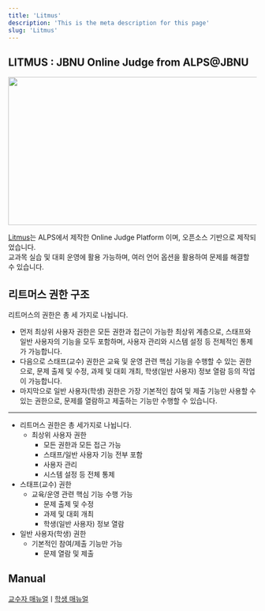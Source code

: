 ```yaml
---
title: 'Litmus'
description: 'This is the meta description for this page'
slug: 'Litmus'
---
```


## LITMUS : JBNU Online Judge from ALPS@JBNU

<img src="./images/Litmuslogo.png" width="800px" height="300px"/>

[Litmus](https://litmus.jbnu.ac.kr/)는 ALPS에서 제작한 Online Judge Platform 이며, 오픈소스 기반으로 제작되었습니다.<br/>
교과목 실습 및 대회 운영에 활용 가능하며, 여러 언어 옵션을 활용하여 문제를 해결할 수 있습니다.

## 리트머스 권한 구조
리트머스의 권한은 총 세 가지로 나뉩니다.<br/>
 - 먼저 최상위 사용자 권한은 모든 권한과 접근이 가능한 최상위 계층으로, 스태프와 일반 사용자의 기능을 모두 포함하며, 사용자 관리와 시스템 설정 등 전체적인 통제가 가능합니다. <br/>
 - 다음으로 스태프(교수) 권한은 교육 및 운영 관련 핵심 기능을 수행할 수 있는 권한으로, 문제 출제 및 수정, 과제 및 대회 개최, 학생(일반 사용자) 정보 열람 등의 작업이 가능합니다. <br/>
 - 마지막으로 일반 사용자(학생) 권한은 가장 기본적인 참여 및 제출 기능만 사용할 수 있는 권한으로, 문제를 열람하고 제출하는 기능만 수행할 수 있습니다.<br/>
---
- 리트머스 권한은 총 세가지로 나뉩니다.
    - 최상위 사용자 권한
        - 모든 권한과 모든 접근 가능
        -  스태프/일반 사용자 기능 전부 포함
        - 사용자 관리
        - 시스템 설정 등 전체 통제
 - 스태프(교수) 권한
    - 교육/운영 관련 핵심 기능 수행 가능
        - 문제 출제 및 수정
        - 과제 및 대회 개최
        - 학생(일반 사용자) 정보 열람
 - 일반 사용자(학생) 권한
    - 기본적인 참여/제출 기능만 가능
        - 문제 열람 및 제출

## Manual

[교수자 매뉴얼](./professorManual.mdx)ㅣ[학생 매뉴얼](./studentManual.mdx)